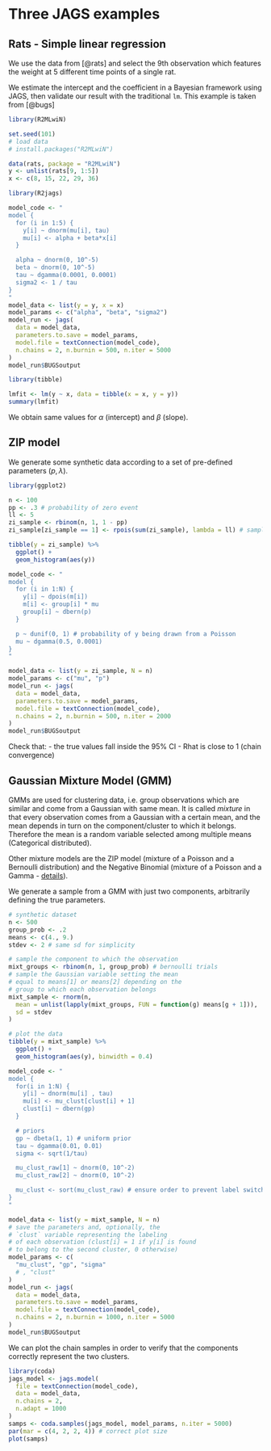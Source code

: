 # Three JAGS examples

## Rats - Simple linear regression

We use the data from [@rats] and select the 9th
observation which features the weight at 5 different
time points of a single rat.

We estimate the intercept and the coefficient 
in a Bayesian framework using JAGS, 
then validate our result with the traditional `lm`.
This example is taken from [@bugs]
```r
library(R2MLwiN)
```
```r
set.seed(101)
# load data
# install.packages("R2MLwiN")

data(rats, package = "R2MLwiN")
y <- unlist(rats[9, 1:5])
x <- c(8, 15, 22, 29, 36)
```
```r
library(R2jags)

model_code <- "
model {
  for (i in 1:5) {
    y[i] ~ dnorm(mu[i], tau)
    mu[i] <- alpha + beta*x[i]
  }

  alpha ~ dnorm(0, 10^-5)
  beta ~ dnorm(0, 10^-5)
  tau ~ dgamma(0.0001, 0.0001)
  sigma2 <- 1 / tau
}
"
model_data <- list(y = y, x = x)
model_params <- c("alpha", "beta", "sigma2")
model_run <- jags(
  data = model_data,
  parameters.to.save = model_params,
  model.file = textConnection(model_code),
  n.chains = 2, n.burnin = 500, n.iter = 5000
)
model_run$BUGSoutput
```
```r
library(tibble)

lmfit <- lm(y ~ x, data = tibble(x = x, y = y))
summary(lmfit)
```
We obtain same values for $\alpha$ (intercept) and $\beta$ (slope).

## ZIP model

We generate some synthetic data according to a set of
pre-defined parameters ($p, \lambda$).

```r
library(ggplot2)

n <- 100
pp <- .3 # probability of zero event
ll <- 5
zi_sample <- rbinom(n, 1, 1 - pp)
zi_sample[zi_sample == 1] <- rpois(sum(zi_sample), lambda = ll) # sample poisson

tibble(y = zi_sample) %>%
  ggplot() +
  geom_histogram(aes(y))
```

```r
model_code <- "
model {
  for (i in 1:N) {
    y[i] ~ dpois(m[i])
    m[i] <- group[i] * mu
    group[i] ~ dbern(p)
  }

  p ~ dunif(0, 1) # probability of y being drawn from a Poisson
  mu ~ dgamma(0.5, 0.0001)
}
"

model_data <- list(y = zi_sample, N = n)
model_params <- c("mu", "p")
model_run <- jags(
  data = model_data,
  parameters.to.save = model_params,
  model.file = textConnection(model_code),
  n.chains = 2, n.burnin = 500, n.iter = 2000
)
model_run$BUGSoutput
```

Check that:
- the true values fall inside the 95% CI
- Rhat is close to 1 (chain convergence)

## Gaussian Mixture Model (GMM)

GMMs are used for clustering data, i.e. group
observations which are similar and come from a Gaussian
with same mean.
It is called _mixture_ in that every observation comes from
a Gaussian with a certain mean, and the mean depends in turn on
the component/cluster to which it belongs. Therefore the mean is
a random variable selected among multiple means (Categorical distributed).

Other mixture models are the ZIP model (mixture of a Poisson and a Bernoulli
distribution) and the Negative Binomial (mixture of a Poisson and a Gamma -
[details](https://en.wikipedia.org/wiki/Negative_binomial_distribution#Gamma%E2%80%93Poisson_mixture)).

We generate a sample from a GMM with just two components, arbitrarily
defining the true parameters.

```r
# synthetic dataset
n <- 500
group_prob <- .2
means <- c(4., 9.)
stdev <- 2 # same sd for simplicity

# sample the component to which the observation
mixt_groups <- rbinom(n, 1, group_prob) # bernoulli trials
# sample the Gaussian variable setting the mean
# equal to means[1] or means[2] depending on the
# group to which each observation belongs
mixt_sample <- rnorm(n,
  mean = unlist(lapply(mixt_groups, FUN = function(g) means[g + 1])),
  sd = stdev
)

# plot the data
tibble(y = mixt_sample) %>%
  ggplot() +
  geom_histogram(aes(y), binwidth = 0.4)
```

```r
model_code <- "
model {
  for(i in 1:N) {
    y[i] ~ dnorm(mu[i] , tau)
    mu[i] <- mu_clust[clust[i] + 1]
    clust[i] ~ dbern(gp)
  }

  # priors
  gp ~ dbeta(1, 1) # uniform prior
  tau ~ dgamma(0.01, 0.01)
  sigma <- sqrt(1/tau)

  mu_clust_raw[1] ~ dnorm(0, 10^-2)
  mu_clust_raw[2] ~ dnorm(0, 10^-2)

  mu_clust <- sort(mu_clust_raw) # ensure order to prevent label switch
}
"

model_data <- list(y = mixt_sample, N = n)
# save the parameters and, optionally, the
# `clust` variable representing the labeling
# of each observation (clust[i] = 1 if y[i] is found
# to belong to the second cluster, 0 otherwise)
model_params <- c(
  "mu_clust", "gp", "sigma"
  # , "clust"
)
model_run <- jags(
  data = model_data,
  parameters.to.save = model_params,
  model.file = textConnection(model_code),
  n.chains = 2, n.burnin = 1000, n.iter = 5000
)
model_run$BUGSoutput
```

We can plot the chain samples in order to verify that the
components correctly represent the two clusters.

```r
library(coda)
jags_model <- jags.model(
  file = textConnection(model_code),
  data = model_data,
  n.chains = 2,
  n.adapt = 1000
)
samps <- coda.samples(jags_model, model_params, n.iter = 5000)
par(mar = c(4, 2, 2, 4)) # correct plot size
plot(samps)
```

